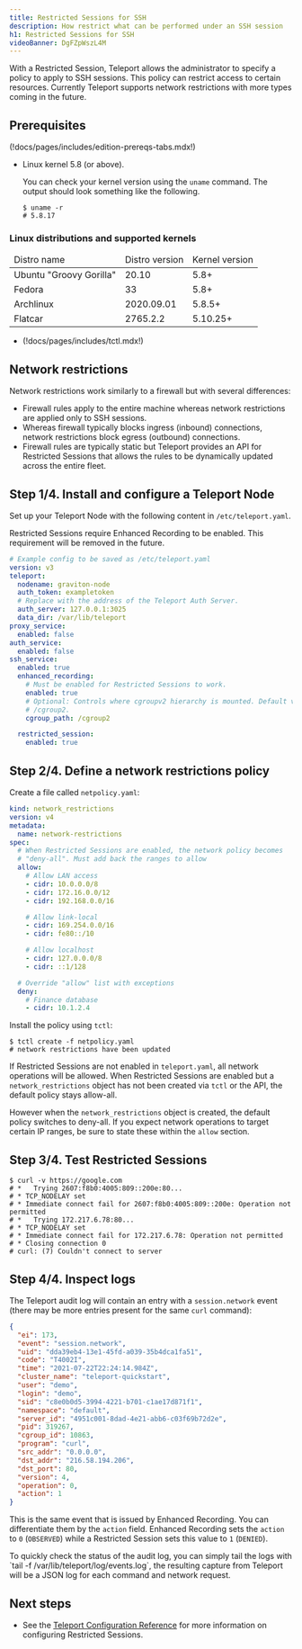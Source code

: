 ```yaml
---
title: Restricted Sessions for SSH
description: How restrict what can be performed under an SSH session
h1: Restricted Sessions for SSH
videoBanner: DgFZpWszL4M
---
```


With a Restricted Session, Teleport allows the administrator to specify a policy to
apply to SSH sessions. This policy can restrict access to certain resources. Currently
Teleport supports network restrictions with more types coming in the future.

## Prerequisites

(!docs/pages/includes/edition-prereqs-tabs.mdx!)

- Linux kernel 5.8 (or above).

  You can check your kernel version using the `uname` command. The output should look
  something like the following.

  ```code
  $ uname -r
  # 5.8.17
  ```

### Linux distributions and supported kernels

<table>
<thead>
  <tr><td>Distro name</td><td>Distro version</td><td>Kernel version</td></tr>
</thead>
<tbody>
  <tr><td>Ubuntu "Groovy Gorilla"</td><td>20.10</td><td>5.8+</td></tr>
  <tr><td>Fedora</td><td>33</td><td>5.8+</td></tr>
  <tr><td>Archlinux</td><td>2020.09.01</td><td>5.8.5+</td></tr>
  <tr><td>Flatcar</td><td>2765.2.2</td><td>5.10.25+</td></tr>
</tbody>
</table>

- (!docs/pages/includes/tctl.mdx!)

## Network restrictions

Network restrictions work similarly to a firewall but with several differences:

- Firewall rules apply to the entire machine whereas network restrictions are applied
   only to SSH sessions.
- Whereas firewall typically blocks ingress (inbound) connections, network restrictions
   block egress (outbound) connections.
- Firewall rules are typically static but Teleport provides an API for
   Restricted Sessions that allows the rules to be dynamically updated across
   the entire fleet.

## Step 1/4. Install and configure a Teleport Node

Set up your Teleport Node with the following content in `/etc/teleport.yaml`.

<Notice type="warning">

  Restricted Sessions require Enhanced Recording to be enabled. This
  requirement will be removed in the future.

</Notice>

```yaml
# Example config to be saved as /etc/teleport.yaml
version: v3
teleport:
  nodename: graviton-node
  auth_token: exampletoken
  # Replace with the address of the Teleport Auth Server.
  auth_server: 127.0.0.1:3025
  data_dir: /var/lib/teleport
proxy_service:
  enabled: false
auth_service:
  enabled: false
ssh_service:
  enabled: true
  enhanced_recording:
    # Must be enabled for Restricted Sessions to work.
    enabled: true
    # Optional: Controls where cgroupv2 hierarchy is mounted. Default value:
    # /cgroup2.
    cgroup_path: /cgroup2

  restricted_session:
    enabled: true
```

## Step 2/4. Define a network restrictions policy

Create a file called `netpolicy.yaml`:

```yaml
kind: network_restrictions
version: v4
metadata:
  name: network-restrictions
spec:
  # When Restricted Sessions are enabled, the network policy becomes
  # "deny-all". Must add back the ranges to allow
  allow:
    # Allow LAN access
    - cidr: 10.0.0.0/8
    - cidr: 172.16.0.0/12
    - cidr: 192.168.0.0/16

    # Allow link-local
    - cidr: 169.254.0.0/16
    - cidr: fe80::/10

    # Allow localhost
    - cidr: 127.0.0.0/8
    - cidr: ::1/128

  # Override "allow" list with exceptions
  deny:
    # Finance database
    - cidr: 10.1.2.4
```

Install the policy using `tctl`:

```code
$ tctl create -f netpolicy.yaml
# network restrictions have been updated
```

If Restricted Sessions are not enabled in `teleport.yaml`, all network
operations will be allowed. When Restricted Sessions are enabled but a
`network_restrictions` object has not been created via `tctl` or the API, the
default policy stays allow-all.

However when the `network_restrictions` object is created, the default policy
switches to deny-all. If you expect network operations to target certain
IP ranges, be sure to state these within the `allow` section.

## Step 3/4. Test Restricted Sessions

```code
$ curl -v https://google.com
# *   Trying 2607:f8b0:4005:809::200e:80...
# * TCP_NODELAY set
# * Immediate connect fail for 2607:f8b0:4005:809::200e: Operation not permitted
# *   Trying 172.217.6.78:80...
# * TCP_NODELAY set
# * Immediate connect fail for 172.217.6.78: Operation not permitted
# * Closing connection 0
# curl: (7) Couldn't connect to server
```

## Step 4/4. Inspect logs

The Teleport audit log will contain an entry with a `session.network` event (there may be
more entries present for the same `curl` command):

```json
{
  "ei": 173,
  "event": "session.network",
  "uid": "dda39eb4-13e1-45fd-a039-35b4dca1fa51",
  "code": "T4002I",
  "time": "2021-07-22T22:24:14.984Z",
  "cluster_name": "teleport-quickstart",
  "user": "demo",
  "login": "demo",
  "sid": "c8e0b0d5-3994-4221-b701-c1ae17d871f1",
  "namespace": "default",
  "server_id": "4951c001-8dad-4e21-abb6-c03f69b72d2e",
  "pid": 319267,
  "cgroup_id": 10863,
  "program": "curl",
  "src_addr": "0.0.0.0",
  "dst_addr": "216.58.194.206",
  "dst_port": 80,
  "version": 4,
  "operation": 0,
  "action": 1
}
```

This is the same event that is issued by Enhanced Recording. You can differentiate them by the `action` field.
Enhanced Recording sets the `action` to `0` (`OBSERVED`) while a Restricted Session sets this value to `1` (`DENIED`).

<Admonition type="tip">
  To quickly check the status of the audit log, you can simply tail the logs with
  `tail -f /var/lib/teleport/log/events.log`, the resulting capture from Teleport will
  be a JSON log for each command and network request.
</Admonition>

## Next steps

- See the [Teleport Configuration Reference](../../reference/config.mdx) for more
information on configuring Restricted Sessions.
